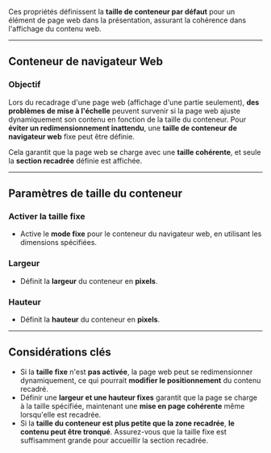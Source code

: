 Ces propriétés définissent la **taille de conteneur par défaut** pour un élément de page web dans la présentation, assurant la cohérence dans l'affichage du contenu web.

***

## **Conteneur de navigateur Web**

### **Objectif**

Lors du recadrage d'une page web (affichage d'une partie seulement), **des problèmes de mise à l'échelle** peuvent survenir si la page web ajuste dynamiquement son contenu en fonction de la taille du conteneur. Pour **éviter un redimensionnement inattendu**, une **taille de conteneur de navigateur web** fixe peut être définie.

Cela garantit que la page web se charge avec une **taille cohérente**, et seule la **section recadrée** définie est affichée.

***

## **Paramètres de taille du conteneur**

### **Activer la taille fixe**

* Active le **mode fixe** pour le conteneur du navigateur web, en utilisant les dimensions spécifiées.

### **Largeur**

* Définit la **largeur** du conteneur en **pixels**.

### **Hauteur**

* Définit la **hauteur** du conteneur en **pixels**.

***

## **Considérations clés**

* Si la **taille fixe** n'est **pas activée**, la page web peut se redimensionner dynamiquement, ce qui pourrait **modifier le positionnement** du contenu recadré.
* Définir une **largeur et une hauteur fixes** garantit que la page se charge à la taille spécifiée, maintenant une **mise en page cohérente** même lorsqu'elle est recadrée.
* Si la **taille du conteneur est plus petite que la zone recadrée**, **le contenu peut être tronqué**. Assurez-vous que la taille fixe est suffisamment grande pour accueillir la section recadrée.
